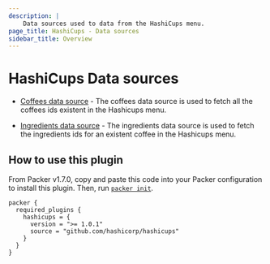 ```yaml
---
description: |
    Data sources used to data from the HashiCups menu.
page_title: HashiCups - Data sources
sidebar_title: Overview
---
```


# HashiCups Data sources

- [Coffees data source](/docs/datasources/hashicups/coffees) - The coffees data source is used to
fetch all the coffees ids existent in the Hashicups menu.

- [Ingredients data source](/docs/datasources/hashicups/ingredients) - The ingredients data source is used to
fetch the ingredients ids for an existent coffee in the Hashicups menu.

## How to use this plugin

From Packer v1.7.0, copy and paste this code into your Packer configuration to install this plugin.
Then, run [`packer init`](/docs/commands/init).

```hcl
packer {
  required_plugins {
    hashicups = {
      version = ">= 1.0.1"
      source = "github.com/hashicorp/hashicups"
    }
  }
}
```
